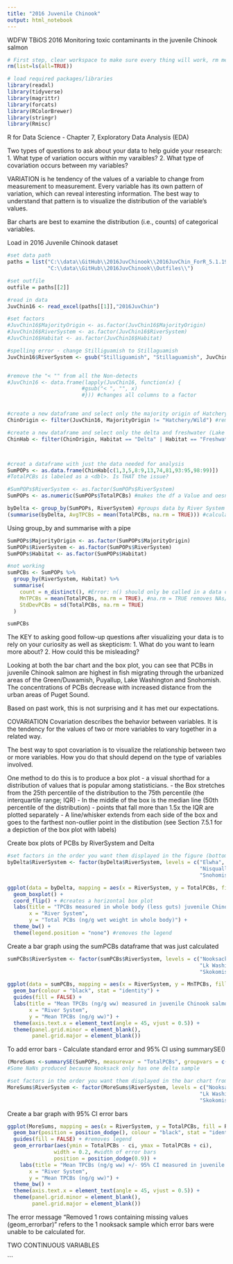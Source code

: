 ```yaml
---
title: "2016 Juvenile Chinook"
output: html_notebook
---
```

WDFW TBiOS 
2016 Monitoring toxic contaminants in the juvenile Chinook salmon

```r
# First step, clear workspace to make sure every thing will work, rm means remove
rm(list=ls(all=TRUE))

# load required packages/libraries
library(readxl)
library(tidyverse)
library(magrittr)
library(forcats)
library(RColorBrewer)
library(stringr)
library(Rmisc)
```
R for Data Science - Chapter 7, Exploratory Data Analysis (EDA)

Two types of questions to ask about your data to help guide your research:
1. What type of variation occurs within my varaibles?
2. What type of covariation occurs between my variables?

VARIATION is he tendency of the values of a variable to change from measurement to measurement. Every variable has its own pattern of variation, which can reveal interesting information. The best way to understand that pattern is to visualize the distribution of the variable's values.

Bar charts are best to examine the distribution (i.e., counts) of categorical variables.

Load in 2016 Juvenile Chinook dataset
```r
#set data path
paths = list("C:\\data\\GitHub\\2016JuvChinook\\2016JuvChin_ForR_5.1.19.xlsx",
             "C:\\data\\GitHub\\2016JuvChinook\\Outfiles\\")

#set outfile
outfile = paths[[2]]

#read in data
JuvChin16 <- read_excel(paths[[1]],"2016JuvChin")

#set factors
#JuvChin16$MajorityOrigin <- as.factor(JuvChin16$MajorityOrigin)
#JuvChin16$RiverSystem <- as.factor(JuvChin16$RiverSystem)
#JuvChin16$Habitat <- as.factor(JuvChin16$Habitat)

#spelling error - change Stilliguamish to Stillaguamish
JuvChin16$RiverSystem <- gsub("Stilliguamish", "Stillaguamish", JuvChin16$RiverSystem)


#remove the "< "" from all the Non-detects
#JuvChin16 <- data.frame(lapply(JuvChin16, function(x) {
                        #gsub("< ", "", x)
                        #})) #changes all columns to a factor


#create a new dataframe and select only the majority origin of Hatchery or Wild
ChinOrigin <- filter(JuvChin16, MajorityOrigin != "Hatchery/Wild") #removes Hatchery/Wild comps

#create a new dataframe and select only the delta and freshwater (Lake WA) samples
ChinHab <- filter(ChinOrigin, Habitat == "Delta" | Habitat == "Freshwater")



#creat a dataframe with just the data needed for analysis
SumPOPs <- as.data.frame(ChinHab[c(1,3,5,8:9,13,74,81,93:95,98:99)])
#TotalPCBs is labeled as a <dbl>. Is THAT the issue?

#SumPOPs$RiverSystem <- as.factor(SumPOPs$RiverSystem)
SumPOPs <- as.numeric(SumPOPs$TotalPCBs) #makes the df a Value and oesn't change it to a numeric!Code wrong??

byDelta <- group_by(SumPOPs, RiverSystem) #groups data by River System and Habitat 
(summarise(byDelta, AvgTPCBs = mean(TotalPCBs, na.rm = TRUE))) #calculates the mean TPCBs by River and Habitat
```
Using group_by and summarise with a pipe
```r
SumPOPs$MajorityOrigin <- as.factor(SumPOPs$MajorityOrigin)
SumPOPs$RiverSystem <- as.factor(SumPOPs$RiverSystem)
SumPOPs$Habitat <- as.factor(SumPOPs$Habitat)

#not working
sumPCBs <- SumPOPs %>%
  group_by(RiverSystem, Habitat) %>%
  summarise(
    count = n_distinct(), #Error: n() should only be called in a data context 
    MnTPCBs = mean(TotalPCBs, na.rm = TRUE), #na.rm = TRUE removes NAs/missing values prior to calculation
    StdDevPCBs = sd(TotalPCBs, na.rm = TRUE)
  )

sumPCBs
```

The KEY to asking good follow-up questions after visualizing your data is to rely on your curiosity as well as skepticism:
1. What do you want to learn more about?
2. How could this be misleading?

Looking at both the bar chart and the box plot, you can see that PCBs in juvenile Chinook salmon are highest in fish migrating through the urbanized areas of the Green/Duwamish, Puyallup, Lake Washington and Snohomish.  The concentrations of PCBs decrease with increased distance from the urban areas of Puget Sound.

Based on past work, this is not surprising and it has met our expectations.

COVARIATION
Covariation describes the behavior between variables.  It is the tendency for the values of two or more variables to vary together in a related way.

The best way to spot covariation is to visualize the relationship between two or more variables.  How you do that should depend on the type of variables involved.

One method to do this is to produce a box plot - a visual shorthad for a distribution of values that is popular among statisticians.
  - the Box stretches from the 25th percentile of the distribution to the 75th percentile (the interquartile range; IQR)
  - In the middle of the box is the median line (50th percentile of the distribution)
  - points that fall more than 1.5x the IQR are plotted separately
  - A line/whisker extends from each side of the box and goes to the farthest non-outlier point in the distibution 
  (see Section 7.5.1 for a depiction of the box plot with labels)

Create box plots of PCBs by RiverSystem and Delta
```r
#set factors in the order you want them displayed in the figure (bottom to top for a horizontal box plot)
byDelta$RiverSystem <- factor(byDelta$RiverSystem, levels = c("Elwha", "Dungeness", "Duckabush","Skokomish",
                                                              "Nisqually", "Puyallup", "Duwamish", "Lk Washington",
                                                              "Snohomish", "Stillaguamish", "Skagit","Nooksack"))

ggplot(data = byDelta, mapping = aes(x = RiverSystem, y = TotalPCBs, fill = RiverSystem)) +
  geom_boxplot() +
  coord_flip() + #creates a horizontal box plot
  labs(title = "TPCBs measured in whole body (less guts) juvenile Chinook salmon",
       x = "River System",
       y = "Total PCBs (ng/g wet weight in whole body)") +
  theme_bw() +
  theme(legend.position = "none") #removes the legend
```

Create a bar graph using the sumPCBs dataframe that was just calculated
```r
sumPCBs$RiverSystem <- factor(sumPCBs$RiverSystem, levels = c("Nooksack", "Skagit", "Stillaguamish", "Snohomish",
                                                              "Lk Washington","Duwamish", "Puyallup","Nisqually",
                                                              "Skokomish", "Duckabush", "Dungeness","Elwha"))

ggplot(data = sumPCBs, mapping = aes(x = RiverSystem, y = MnTPCBs, fill = RiverSystem)) +
  geom_bar(colour = "black", stat = "identity") +
  guides(fill = FALSE) +
  labs(title = "Mean TPCBs (ng/g ww) measured in juvenile Chinook salmon",
       x = "River System",
       y = "Mean TPCBs (ng/g ww)") +
  theme(axis.text.x = element_text(angle = 45, vjust = 0.5)) +
  theme(panel.grid.minor = element_blank(),
        panel.grid.major = element_blank())
```

To add error bars - Calculate standard error and 95% CI using summarySE()
```r
(MoreSums <-summarySE(SumPOPs, measurevar = "TotalPCBs", groupvars = c("RiverSystem", "Habitat"))) 
#Some NaNs produced because Nooksack only has one delta sample

#set factors in the order you want them displayed in the bar chart from left to right
MoreSums$RiverSystem <- factor(MoreSums$RiverSystem, levels = c("Nooksack", "Skagit", "Stillaguamish", "Snohomish",
                                                              "Lk Washington","Duwamish", "Puyallup","Nisqually",
                                                              "Skokomish", "Duckabush", "Dungeness","Elwha"))
```

Create a bar graph with 95% CI error bars
```r
ggplot(MoreSums, mapping = aes(x = RiverSystem, y = TotalPCBs, fill = RiverSystem)) +
  geom_bar(position = position_dodge(), colour = "black", stat = "identity") + #Stat=identity uses values from a dataframe
  guides(fill = FALSE) + #removes legend
  geom_errorbar(aes(ymin = TotalPCBs - ci, ymax = TotalPCBs + ci),
               width = 0.2, #width of error bars
               position = position_dodge(0.9)) +
    labs(title = "Mean TPCBs (ng/g ww) +/- 95% CI measured in juvenile Chinook salmon",
       x = "River System",
       y = "Mean TPCBs (ng/g ww)") +
  theme_bw() +
  theme(axis.text.x = element_text(angle = 45, vjust = 0.5)) +
  theme(panel.grid.minor = element_blank(),
        panel.grid.major = element_blank())
```
The error message "Removed 1 rows containing missing values (geom_errorbar)" refers to the 1 nooksack sample which error bars were unable to be calculated for.

TWO CONTINUOUS VARIABLES


```



